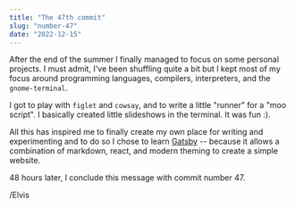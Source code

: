 ```yaml
---
title: "The 47th commit"
slug: "number-47"
date: "2022-12-15"
---
```


After the end of the summer I finally managed to focus on some personal projects. I must admit, I've been
shuffling quite a bit but I kept most of my focus around programming languages, compilers, interpreters,
and the `gnome-terminal`.

I got to play with `figlet` and `cowsay`, and to write a little "runner" for a "moo script".
I basically created little slideshows in the terminal. It was fun :).

All this has inspired me to finally create my own place for writing and experimenting and to do so I chose
to learn [Gatsby](https://www.gatsbyjs.com/) -- because it allows a combination of markdown, react, and modern
theming to create a simple website.

48 hours later, I conclude this message with commit number 47.

/Elvis
